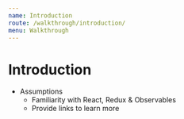 ```yaml
---
name: Introduction
route: /walkthrough/introduction/
menu: Walkthrough
---
```


# Introduction

- Assumptions
  - Familiarity with React, Redux & Observables
  - Provide links to learn more
